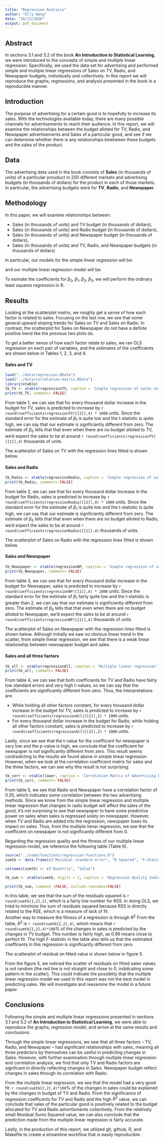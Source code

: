 ```yaml
---
title: "Regression Analysis"
author: "Elly Wang"
date: "10/13/2016"
output: pdf_document
---
```



## Abstract
In sections 3.1 and 3.2 of the book **An Introduction to Statistical Learning**, we were introduced to the concepts of simple and multiple linear regression. Specifically, we used the data set for advertising and performed simple and multiple linear regressions of Sales on TV, Radio, and Newspaper budgets, individually and collectively. In this report we will reproduce the graphs, regressions, and analysis presented in the book in a reproducible manner.  

## Introduction
The purpose of advertising for a certain good is to hopefully to increase its sales. With the technologies available today, there are many possible channels for advertisements to reach their audience. In this report, we will examine the relationships between the budget alloted for TV, Radio, and Newspaper advertisements and Sales of a particular good, and see if we can determine whether there is any relationships bewtween these budgets and the sales of the product. 

## Data 
The advertising data used in the book consists of **Sales** (in thousands of units) of a particular prouduct in 200 different markets and advertising budgets (in thousands of dollars) for the product in each of those markets. In particular, the advertising budgets were for **TV**, **Radio**, and **Newspaper**. 

## Methodology
In this paper, we will examine relationships between:

* Sales (in thousands of units) and TV budget (in thousands of dollars), 
* Sales (in thousands of units) and Radio budget (in thousands of dollars), 
* Sales (in thousands of units) and Newspaper budget (in thousands of dollars),
* Sales (in thousands of units) and TV, Radio, and Newspaper budgets (in thousands of dollars)

 In particular, our models for the simple linear regression will be: 

\begin{center}

 Sales  = $\beta_0$ + $\beta_1$ * TV

 Sales  = $\beta_0$ + $\beta_1$ * Radio

 Sales  = $\beta_0$ + $\beta_1$ * Newspaper

\end{center}

and our multiple linear regression model will be:

\begin{center}

 Sales  = $\beta_0$ + $\beta_1$ * TV + $\beta_2$ * Radio + $\beta_3$ * Newspaper

\end{center}

 To esimate the coefficients for $\beta_0$, $\beta_1$, $\beta_2$, $\beta_3$, we will perform the ordinary least squares regression in R. 

## Results

\begin{center}
\includegraphics[width=250pt]{../images/scatterplot-matrix.png}
\newline Figure 1: Scatterplot Matrix for TV, Radio, Newspaper, and Sales
\end{center}

Looking at the scatterplot matrix, we roughly get a sense of how each factor is related to sales. Focusing on the last row, we see that some general upward sloping trends for Sales on TV and Sales on Radio. In contrast, the scatterplot for Sales on Newspaper do not have a definte positive trend like the previous two plots do.

To get a better sense of how each factor relate to sales, we ran OLS regression on each pair of variables, and the estimates of the coefficients are shown below in Tables 1, 2, 3, and 4. 

#### Sales and TV
```r
load("../data/regression.RData")
load("../data/correlation-matrix.RData")
library(xtable)
tb_TV <- xtable(regressionTV, caption = 'Simple regression of sales on TV')
print(tb_TV, comment= FALSE)
```
From table 1, we can see that for every thousand dollar increase in the budget for TV, sales is predicted to increase by `r round(coefficients(regressionTV)[[2]],4) * 1000` units. Since the standard error for the estimate of $\beta_1$ is quite low and the t-statistic is quite high, we can say that our estimate is signficiantly different from zero.
The estimate of $\beta_0$ tells that that even when there are no budget alloted to TV, we'd expect the sales to be at around `r round(coefficients(regressionTV)[[1]],4)` thousands of units. 

The scatterplot of Sales on TV with the regression lines fitted is shown below.

\begin{center}
\includegraphics[width=250pt]{../images/scatterplot-tv-sales.png}
\newline Figure 2: Scatterplot of Sales on TV
\end{center}

#### Sales and Radio

```r
tb_Radio <- xtable(regressionRadio, caption = 'Simple regression of sales on Radio')
print(tb_Radio, comment= FALSE)
```
From table 2, we can see that for every thousand dollar increase in the budget for Radio, sales is predicted to increase by `r round(coefficients(regressionRadio)[[2]],4) * 1000` units. Since the standard error for the estimate of $\beta_1$ is quite low and the t-statistic is quite high, we can say that our estimate is signficiantly different from zero.
The estimate of $\beta_0$ tells that that even when there are no budget alloted to Radio, we'd expect the sales to be at around `r round(coefficients(regressionRadio)[[1]],4)` thousands of units. 


The scatterplot of Sales on Radio with the regression lines fitted is shown below.

\begin{center}
\includegraphics[width=250pt]{../images/scatterplot-radio-sales.png}
\newline Figure 3: Scatterplot of Sales on Radio
\end{center}

#### Sales and Newspaper
```r
tb_Newspaper <- xtable(regressionNP, caption = 'Simple regression of sales on Newspaper')
print(tb_Newspaper, comment= FALSE)
```

From table 3, we can see that for every thousand dollar increase in the budget for Newsapper, sales is predicted to increase by `r round(coefficients(regressionNP)[[2]],4) * 1000` units. Since the standard error for the estimate of $\beta_1$ fairly quite low and the t-statistic is greater than 2, we can say that our estimate is signficiantly different from zero.
The estimate of $\beta_0$ tells that that even when there are no budget alloted to Newspaper, we'd expect the sales to be at around `r round(coefficients(regressionNP)[[1]],4)` thousands of units.

The scatterplot of Sales on Newspaper with the regression lines fitted is shown below. Although initially we saw no obvious linear trend in the scatter, from simple linear regression, we see that there is a weak linear relationship between newsapaper budget and sales.

\begin{center}
\includegraphics[width=250pt]{../images/scatterplot-newspaper-sales.png}
\newline Figure 4: Scatterplot of Sales on Newspaper
\end{center}

#### Sales and all three factors

```r
tb_all <- xtable(regressionAll, caption = 'Multiple linear regression')
print(tb_all, comment= FALSE)
```

From table 4, we can see that both coefficients for TV and Radio have fairly low standard errors and very high t-values, so we can say that the coefficients are significantly different from zero. Thus, the interpretations are:   

*  While holding all other factors constant, for every thousand dollar increase in the budget for TV, sales is predicted to increase by `r round(coefficients(regressionAll)[[2]],2) * 1000` units.   
*  For every thousand dollar increase in the budget for Radio, while holding all other factors constant, sales is predicted to increase by `r round(coefficients(regressionAll)[[3]],2) * 1000` units. 

Lastly, since we see that the t-value for the coeffiicent for newspaper is very low and the p-value is high, we conclude that the coefficient for newspaper is *not* significantly different from zero. This result seems contradicting to the results we found above in simple linear regression. However, when we look at the correlation coefficient matrix for sales and the three factors, we can see why this result is not surprising:

```r
tb_corr <- xtable(lower, caption = 'Correlation Matrix of Advertising Data')
print(tb_corr, comment= FALSE)
```

From table 5, we see that Radio and Newspaper have a correlation factor of 0.35, which indicates some correlation between the two advertising methods. Since we know from the simple linear regression and multiple linear regression that changes in radio budget will affect the sales of the good, it's not surprising to see that newspaper to have some predictive power on sales when sales is regressed solely on newspaper. However, when TV and Radio are added into the regression, newspaper loses its impact on sales. Thus, from the multiple lienar regression, we see that the coefficient on newspaper is not significantly different from 0. 


Regarding the regression quality and the fitness of our multiple linear regression model, we reference the following table (Table 6). 

```r
source("../code/functions/regression-functions.R")
sumtb <- data.frame(c("Residual standard error", "R Squared", "F-Statistics") ,c(residual_std_error(regressionAll), r_squared(regressionAll), f_statistic(regressionAll)))

colnames(sumtb) <- c("Quantity", "Value")

tb_sum <- xtable(sumtb, digits = 2, caption = 'Regression Quality Indicies')

print(tb_sum, comment =FALSE, include.rownames=FALSE)

```

In this table, we see that the sum of the residuals squared is `r round(sumtb[1,2],2)`, which is a fairly low number for RSS. In doing OLS, we tried to minimize the sum of residuals squared because RSS is directly related to the RSE, which is a measure of lack of fit.  
Another way to measure the fitness of a regression is through $R^2$ From the table, $R^2$ is `r round(sumtb[2,2],4)`, which means that `r round(sumtb[2,2],4)*100`% of the changes in sales is predicted by the changes in TV budget. This number is fairly high, as 0.99 means close to perfect fit.
The high F-statistic in the table also tells us that the estimated coefficents in this regression is significantly different from zero. 

The scatterplot of residual on fitted value is shown below in figure 5.

\begin{center}
\includegraphics[width=250pt]{../images/residual-plot.png}
\newline Figure 5: Scatterplot of residuals on fitted value
\end{center}

From the figure 5, we noticed the scatter of residuals on fitted sales values is not random (the red line is not straight and close to 0, indidcating some pattern in the scatter). This could indicate the possiblity that the multiple linear regression model we used in this report was not the best model in predicting sales. We will investigate and reexamine the model in a future paper. 

## Conclusions

Following the simple and multiple linear regressions presented in sections 3.1 and 3.2 of **An Introduction to Statistical Learning**, we were able to reproduce the graphs, regression model, and arrive at the same results and conclusions. 

Through the simple linear regressions, we saw that all three factors -- TV, Radio, and Newspaper -- had significant relationships with sales, meaning all three predictors by themselves can be useful in predicting changes in Sales. However, with further examination through multiple linear regression and correlation analysis, we find that only TV and Radio factors are signficant in directly reflecting changes in Sales. Newspaper budget reflect changes in sales through its correlation with Radio. 

From the multiple linear regression, we see that the model had a very good fit: `r round(sumtb[2,2],4)*100`% of the changes in sales could be explained by the changes in budget of TV and Radio. From the significance of regression coefficents for TV and Radio and the high $R^2$ value, we can conclude that sales of the particular good is positively related to the budget allocated for TV and Radio advertisments collectively. From the relatively small Residual Sums Squared value, we can also conclude that the prediction made from the multiple linear regression is fairly accurate.  
 
Lastly, in the production of this report, we utilized git, github, R, and Makefile to create a streamline workflow that is easily reproducible.
